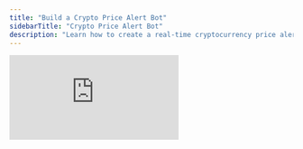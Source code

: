 ```yaml
---
title: "Build a Crypto Price Alert Bot"
sidebarTitle: "Crypto Price Alert Bot"
description: "Learn how to create a real-time cryptocurrency price alert system using DexPaprika API and Telegram"
---
```


<div style={{ position: 'relative', paddingBottom: '56.25%', height: 0, overflow: 'hidden', maxWidth: '100%', marginBottom: '1rem' }}>
  <iframe 
    style={{ position: 'absolute', top: 0, left: 0, width: '100%', height: '100%' }}
    src="https://www.youtube.com/embed/ndiHJL_7k_A?si=UvKMOvOzW33rzKYn"
    title="YouTube video player"
    frameborder="0"
    allow="accelerometer; autoplay; clipboard-write; encrypted-media; gyroscope; picture-in-picture; web-share"
    referrerpolicy="strict-origin-when-cross-origin"
    allowfullscreen
  />
</div>

<Info>
  The DexPaprika API provides reliable data access. If you find any issues or have suggestions for improvement, please [contact us](mailto:support@coinpaprika.com).
</Info>

## Overview

This tutorial guides you through building a **real-time cryptocurrency price alert system** that monitors prices using the **DexPaprika API** and sends notifications to your Telegram when price thresholds are met. Perfect for traders and developers who want to stay updated on market movements without constant manual checking.

<Tip>
  The complete code for this tutorial is available on [GitHub](https://github.com/coinpaprika/tutorials/tree/main/crypto-alert-bot).
</Tip>

---

## Features

* Track any cryptocurrency available on DexPaprika API
* Set custom price thresholds for buy/sell opportunities
* Get instant alerts when prices go above or below your targets
* Configure check intervals to match your trading strategy
* Receive notifications directly on Telegram

---

## Prerequisites

* Node.js (v14 or higher)
* npm (Node Package Manager)
* A Telegram account
* A Telegram Bot (created using BotFather)

---

## Step 1: Create Your Telegram Bot

1. Open Telegram and search for "BotFather" (@BotFather)
2. Start a chat and send the command `/newbot`
3. Follow the instructions to create your bot
4. Save the **bot token** BotFather provides you

<Frame>
  <img src="https://i.imgur.com/sgoAOoV.png" alt="Telegram BotFather conversation" />
</Frame>

---

## Step 2: Get Your Telegram Chat ID

1. Start a conversation with your new bot
2. Send any message to your bot
3. Visit this URL in your browser (replace with your actual token):  
```bash
https://api.telegram.org/botYOUR_BOT_TOKEN/getUpdates
```
4. Find the `"chat":{"id":XXXXXXXXX,` value in the response - this is your **chat ID**

---

## Step 3: Set Up the Project

1. Clone the repository or set up a new project:
```bash
git clone https://github.com/coinpaprika/tutorials/tree/main/crypto-alert-bot
# OR
mkdir crypto-alert-bot
cd crypto-alert-bot
npm init -y
```

2. Install required dependencies:
```bash
npm install axios dotenv node-telegram-bot-api
```

3. Create the following files in your project directory:
   - `.env` (configuration file)
   - `index.js` (main application)

---

## Step 4: Configure Your Settings

Create a `.env` file in the project directory with the following parameters:

```
# Telegram Bot Token (Get this from BotFather on Telegram)
TELEGRAM_BOT_TOKEN=your_telegram_bot_token_here

# Telegram Chat ID (The chat where alerts will be sent)
TELEGRAM_CHAT_ID=your_telegram_chat_id_here

# Cryptocurrency to track (token address)
CRYPTO_TOKEN_ID=So11111111111111111111111111111111111111112
CRYPTO_NETWORK=solana

# Price threshold for alert (in USD)
TARGET_PRICE=135

# Alert type: "above" or "below" - to trigger when price goes above or below target
ALERT_TYPE=above

# How often to check price (in minutes)
CHECK_INTERVAL=1
```

<Note>
  Make sure to replace placeholder values with your actual configuration details.
</Note>

---

## Step 5: Create the Alert Bot

Create an `index.js` file with the following code:

```javascript expandable [expandable]
require('dotenv').config();
const axios = require('axios');
const TelegramBot = require('node-telegram-bot-api');

// Configuration from .env file
const TELEGRAM_BOT_TOKEN = process.env.TELEGRAM_BOT_TOKEN;
const TELEGRAM_CHAT_ID = process.env.TELEGRAM_CHAT_ID;
const CRYPTO_TOKEN_ID = process.env.CRYPTO_TOKEN_ID;
const CRYPTO_NETWORK = process.env.CRYPTO_NETWORK;
const TARGET_PRICE = parseFloat(process.env.TARGET_PRICE);
const ALERT_TYPE = process.env.ALERT_TYPE.toLowerCase();
const CHECK_INTERVAL = parseInt(process.env.CHECK_INTERVAL) * 60 * 1000; // Convert minutes to milliseconds

// Initialize Telegram Bot
const bot = new TelegramBot(TELEGRAM_BOT_TOKEN);

// Validate configuration
if (!TELEGRAM_BOT_TOKEN || !TELEGRAM_CHAT_ID || !CRYPTO_TOKEN_ID || !CRYPTO_NETWORK || 
    isNaN(TARGET_PRICE) || !ALERT_TYPE || isNaN(CHECK_INTERVAL)) {
  console.error('Invalid configuration. Please check your .env file.');
  process.exit(1);
}

// Send startup message
bot.sendMessage(TELEGRAM_CHAT_ID, 
  `🤖 Crypto Alert Bot Started!\n\n` +
  `Monitoring: ${CRYPTO_TOKEN_ID} on ${CRYPTO_NETWORK}\n` +
  `Alert when price goes ${ALERT_TYPE} $${TARGET_PRICE}\n` +
  `Checking every ${CHECK_INTERVAL / 60000} minute(s)`
);

// Variables to track alert state
let alertSent = false;
let lastPrice = 0;

// Main function to check price and send alerts
async function checkPrice() {
  try {
    // Fetch current price from DexPaprika API
    const response = await axios.get(
      `https://api.dexpaprika.com/networks/${CRYPTO_NETWORK}/tokens/${CRYPTO_TOKEN_ID}`
    );

    // Extract price from response
    const currentPrice = response.data.summary.price_usd;
    lastPrice = currentPrice;
    
    console.log(`Current price of ${CRYPTO_TOKEN_ID}: $${currentPrice}`);
    
    // Check if alert condition is met
    let shouldAlert = false;
    
    if (ALERT_TYPE === 'above' && currentPrice > TARGET_PRICE) {
      shouldAlert = true;
    } else if (ALERT_TYPE === 'below' && currentPrice < TARGET_PRICE) {
      shouldAlert = true;
    }
    
    // Send alert if condition is met and no alert was sent before
    if (shouldAlert && !alertSent) {
      const message = 
        `🚨 PRICE ALERT 🚨\n\n` +
        `${response.data.name} (${response.data.symbol})\n` +
        `Current Price: $${currentPrice}\n` +
        `Target: ${ALERT_TYPE} $${TARGET_PRICE}\n\n` +
        `Condition met! 🎯`;
      
      bot.sendMessage(TELEGRAM_CHAT_ID, message);
      alertSent = true;
      console.log('Alert sent!');
    }
    
    // Reset alert flag if price goes back on the other side of the threshold
    if ((ALERT_TYPE === 'above' && currentPrice < TARGET_PRICE) || 
        (ALERT_TYPE === 'below' && currentPrice > TARGET_PRICE)) {
      alertSent = false;
    }
    
  } catch (error) {
    console.error('Error checking price:', error.message);
    
    // Send error notification if API fails
    if (error.response) {
      bot.sendMessage(TELEGRAM_CHAT_ID, 
        `⚠️ Error checking price: ${error.response.status} - ${error.response.statusText}`);
    } else {
      bot.sendMessage(TELEGRAM_CHAT_ID, 
        `⚠️ Error checking price: ${error.message}`);
    }
  }
}

// Run the price check immediately
checkPrice();

// Then set up interval to check regularly
setInterval(checkPrice, CHECK_INTERVAL);

console.log(`Bot is running. Checking ${CRYPTO_TOKEN_ID} every ${CHECK_INTERVAL / 60000} minute(s).`);
```

---

## Step 6: Finding the Right Token Address

Need to track a different token? Use DexPaprika API to find its address:

1. List available networks:
```bash
curl -X GET "https://api.dexpaprika.com/networks" | jq
```

2. Search for your token:
```bash
curl -X GET "https://api.dexpaprika.com/search?query=YOUR_TOKEN_NAME" | jq
```

---

## Step 7: Running the Bot

1. Start the bot:
```bash
node index.js
```

2. You'll receive a confirmation message on Telegram.
3. The bot will check prices at your specified interval
4. When your price condition is met, you'll get an alert

<Frame>
  <img src="https://i.imgur.com/1s64s7V.png" alt="Telegram alert notification" />
</Frame>

---

## Running as a Background Service

### On Linux/Mac:
```bash
npm install -g pm2
pm2 start index.js --name crypto-alert
pm2 save
```

### On Windows:
```bash
npm install -g forever
forever start index.js
```

---

## How It Works

1. The application connects to DexPaprika API to retrieve real-time token prices
2. It compares the current price against your target threshold
3. When the condition is met, it sends an immediate alert via the Telegram Bot API
4. The process repeats based on your configured check interval

---

## Troubleshooting

* Not receiving messages? Double-check your bot token and chat ID
* Ensure your network/token combination is valid in DexPaprika
* Check console output for any error messages

---

## Next Steps

<CardGroup cols={2}>
  <Card
    title="Add Multiple Alerts"
    icon="bell"
  >
    Extend the code to monitor multiple tokens or set different thresholds.
  </Card>
  <Card
    title="Create a Web Dashboard"
    icon="chart-line"
  >
    Build a visual interface to manage your alerts and view price history.
  </Card>
</CardGroup>

<Tip>
  **Share Your Extensions!** Built something cool by extending this tutorial? We'd love to see it! 
  Share your work on our [Discord](https://discord.gg/DhJge5TUGM) - your tutorial might be featured on our website.
  Ideas to try: smart trend alerts, multi-token tracking, or historical data analysis.
</Tip>

---

## Get Support

<CardGroup cols={2}>
  <Card
    title="Join Discord"
    icon="discord"
    href="https://discord.gg/DhJge5TUGM"
  >
    Connect with our community and get real-time support.
  </Card>
  <Card
    title="Give Feedback"
    icon="message"
    href="mailto:support@coinpaprika.com"
  >
    Share your experience and help us improve.
  </Card>
</CardGroup> 